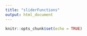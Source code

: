 ```yaml
---
title: "sliderFunctions"
output: html_document
---
```


```r
knitr::opts_chunk$set(echo = TRUE)
```


```r

```



